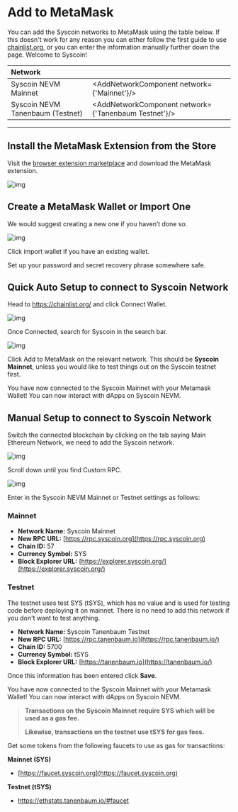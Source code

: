 

# Add to MetaMask

You can add the Syscoin networks to MetaMask using the table below. If this doesn't work for any reason you can either follow the first guide to use [chainlist.org](https://chainlist.org/), or you can enter the information manually further down the page. Welcome to Syscoin!

| Network                   |                                                      |
| :------------------------ | ---------------------------------------------------- |
| Syscoin NEVM Mainnet           | <AddNetworkComponent network={'Mainnet'}/>           |
| Syscoin NEVM Tanenbaum (Testnet) | <AddNetworkComponent network={'Tanenbaum Testnet'}/> |


------



## Install the MetaMask Extension from the Store

Visit the [browser extension marketplace](https://chrome.google.com/webstore/detail/nkbihfbeogaeaoehlefnkodbefgpgknn) and download the MetaMask extension.



![img](../../../images/mm.png)

## Create a MetaMask Wallet or Import One

We would suggest creating a new one if you haven’t done so.

![img](../../../images/mm_new_wallet.png)

Click import wallet if you have an existing wallet.

Set up your password and secret recovery phrase somewhere safe.

## **Quick Auto Setup** to connect to Syscoin Network

Head to https://chainlist.org/ and click Connect Wallet.

![img](../../../images/mm_chainlist.png)

Once Connected, search for Syscoin in the search bar.

![img](../../../images/mm_chainlist_testnet.png)

Click Add to MetaMask on the relevant network. This should be **Syscoin Mainnet**, unless you would like to test things out on the Syscoin testnet first.

You have now connected to the Syscoin Mainnet with your Metamask Wallet! You can now interact with dApps on Syscoin NEVM.



## Manual Setup to connect to Syscoin Network

Switch the connected blockchain by clicking on the tab saying Main Ethereum Network, we need to add the Syscoin network.



![img](../../../images/mm_connect_sys.png)

Scroll down until you find Custom RPC.



![img](../../../images/mm_custom_rpc.png)

Enter in the Syscoin NEVM Mainnet or Testnet settings as follows:



### Mainnet

- **Network Name:** Syscoin Mainnet
- **New RPC URL:** [https://rpc.syscoin.org](https://rpc.syscoin.org)
- **Chain ID:** 57
- **Currency Symbol:** SYS
- **Block Explorer URL:** [https://explorer.syscoin.org/](https://explorer.syscoin.org/)



### Testnet

The testnet uses test SYS (tSYS), which has no value and is used for testing code before deploying it on mainnet. There is no need to add this network if you don't want to test anything.

- **Network Name:** Syscoin Tanenbaum Testnet
- **New RPC URL:** [https://rpc.tanenbaum.io](https://rpc.tanenbaum.io/)
- **Chain ID:** 5700
- **Currency Symbol:** tSYS
- **Block Explorer URL:** [https://tanenbaum.io](https://tanenbaum.io/)



Once this information has been entered click **Save**.

You have now connected to the Syscoin Mainnet with your Metamask Wallet! You can now interact with dApps on Syscoin NEVM.

> **Transactions on the Syscoin Mainnet require SYS which will be used as a gas fee.**
>
> **Likewise, transactions on the testnet use tSYS for gas fees.**



Get some tokens from the following faucets to use as gas for transactions:



**Mainnet (SYS)**

- [https://faucet.syscoin.org](https://faucet.syscoin.org)

**Testnet (tSYS)**

- https://ethstats.tanenbaum.io/#faucet
